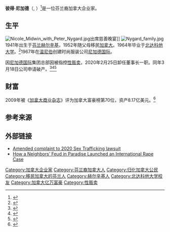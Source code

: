{{Infobox person
| name               = 彼得·尼加德<br>Peter Nygård
| native_name_lang   = [[Finnish|Finnish]]
| image              = Peter Nygard 2016.jpg
| caption            = 2016年的彼得·尼加德
| birth_name         = {{lang|fi|Pekka Juhani Nygård}}
| birth_date         = {{birth date and age|1941|7|24}}
| occupation  = {{hlist|Businessman|Fashion designer|Clothing manufacturer}}
| birth_place        = {{FIN}}[[赫尔辛基|赫尔辛基]]
| nationality        = {{CAN}}
| death_date         = 
| death_cause        = 
| death_place        = 
| education          = [[北达科他大学|北达科他大学]]
| years_active       = 1967–2020
| partner            = [[安娜·妮可·史密斯|安娜·妮可·史密斯]] (1998-2001)
| known_for          = [[尼加德国际|尼加德国际]]创始人
| networth     = 9亿美元 <ref>{{cite news|url=https://ctvnews.ca/local/winnipeg/2020/7/9/1_5018233.html|title=Canadian fashion mogul Peter Nygard asks court to dismiss class-action lawsuit|work=CTV News|date=9 July 2020|accessdate=15 December 2020}}{{Dead link}}</ref>(2020)
| children           = 7
}}
'''彼得·尼加德'''（{{lang-sv|Peter Nygård}}, {{bd|1941年|7月24日||}}）<ref>{{cite web |last1=Kostiainen |first1=Auvo |title=Nygård, Peter |url=https://kansallisbiografia.fi/kansallisbiografia/henkilo/1 |website=kansallisbiografia.fi |publisher=Kansallisbiografia-verkkojulkaisu |accessdate=16 May 2020 |archive-date=16 December 2020 |archive-url=https://web.archive.org/web/20201216115323/https://kansallisbiografia.fi/kansallisbiografia/henkilo/1 |url-status=live }}</ref>是一位芬兰裔加拿大企业家。

==生平==
[[File:Nicole_Midwin_with_Peter_Nygard.jpg|thumb]]出席慈善晚宴]]
[[File:Nygard_family.jpg|thumb]]
1941年出生于[[芬兰|芬兰]][[赫尔辛基|赫尔辛基]]，1952年随父母移民[[加拿大|加拿大]]。1964年毕业于[[北达科他大学|北达科他大学]]。<ref>{{cite news|url=https://www.wsj.com/amp/articles/fashion-mogul-peter-nygard-business-properties-to-be-sold-11588276020|title=Fashion Mogul Peter Nygard Business Properties to Be Sold|work=The Wall Street Journal|date=30 April 2020|accessdate=15 December 2020|archive-date=2 June 2020|archive-url=https://web.archive.org/web/20200602092649/https://www.wsj.com/amp/articles/fashion-mogul-peter-nygard-business-properties-to-be-sold-11588276020|url-status=live}}</ref>1967年在[[温尼伯|温尼伯]]创建时尚服装公司[[尼加德国际|尼加德国际]]。

因[[尼加德国际|尼加德国际]]集团总部因被指控[[性贩卖|性贩卖]]，2020年2月25日卸任董事长一职。同年3月18日公司申请破产。<ref>{{cite web |last1=Fitz-Gibbon |first1=Jorge |title=Fashion mogul Peter Nygard resigns from company amid sex-trafficking accusations |url=https://www.foxnews.com/lifestyle/fashion-peter-nygard-resigns-company-accusations |website=Fox News |date=26 February 2020 |access-date=15 December 2020 |archive-date=18 August 2020 |archive-url=https://web.archive.org/web/20200818005500/https://www.foxnews.com/lifestyle/fashion-peter-nygard-resigns-company-accusations |url-status=live }}</ref><ref>{{cite web |last1=Johnson |first1=Kevin |title=Canadian fashion magnate Peter Nygard charged in sex trafficking scheme, including minors |url=https://www.usatoday.com/story/news/politics/2020/12/15/fashion-mogul-peter-nygard-charged-sex-trafficking-women-and-girls/3908214001/ |website=USA TODAY |access-date=2020-12-20 |archive-date=2021-10-22 |archive-url=https://web.archive.org/web/20211022185608/https://www.usatoday.com/story/news/politics/2020/12/15/fashion-mogul-peter-nygard-charged-sex-trafficking-women-and-girls/3908214001/ }}</ref><ref>{{cite web |url=http://www.cnwtelbec.com/en/releases/archive/September2007/30/c6818.html?view=print |title=$26.5 million Raised Nationwide as Canadian Breast Cancer Foundation CIBC Run for the Cure Celebrates Sweet Sixteen |publisher=Cnwtelbec.com |accessdate=2010-04-14 |archive-url=https://web.archive.org/web/20110708171234/http://www.cnwtelbec.com/en/releases/archive/September2007/30/c6818.html?view=print |archive-date=2011-07-08 |url-status=dead }}</ref>

==财富==
2009年被《[[加拿大商业杂志|加拿大商业杂志]]》评为加拿大富豪榜第70位，资产8.17亿美元。<ref>{{cite news |last=Kirbyson |first=Geoff |url=http://www.winnipegfreepress.com/breakingnews/manitobans-make-magazines-rich-100-list-70447987.html |title=Manitobans make magazine's Rich 100 list |newspaper=Winnipeg Free Press |date=2009-11-19 |accessdate=2010-04-14 |archive-date=2010-04-14 |archive-url=https://web.archive.org/web/20100414054907/http://www.winnipegfreepress.com/breakingnews/manitobans-make-magazines-rich-100-list-70447987.html |url-status=live }}</ref>

==参考来源==
{{Reflist}}

==外部链接 ==
* [https://dicellolevitt.com/wp-content/uploads/2020/04/30-FIRST-AMENDED-COMPLAINT-amending-1-Complaint-against-Peter-J-Nygard-Nygard-Holdings-Limited-Nyga-Does-No.-1-10-v.-Nygard-et-00530195xE6B76.pdf Amended complaint to 2020 Sex Trafficking lawsuit] {{Wayback|url=https://dicellolevitt.com/wp-content/uploads/2020/04/30-FIRST-AMENDED-COMPLAINT-amending-1-Complaint-against-Peter-J-Nygard-Nygard-Holdings-Limited-Nyga-Does-No.-1-10-v.-Nygard-et-00530195xE6B76.pdf |date=20201108235841 }}
* [https://www.nytimes.com/2020/02/22/world/americas/peter-nygard-louis-bacon.html How a Neighbors’ Feud in Paradise Launched an International Rape Case] {{Wayback|url=https://www.nytimes.com/2020/02/22/world/americas/peter-nygard-louis-bacon.html |date=20200816051013 }}

{{authority control}}
{{DEFAULTSORT:Nygard, Peter}}
[[Category:加拿大企业家|Category:加拿大企业家]]
[[Category:芬兰裔加拿大人|Category:芬兰裔加拿大人]]
[[Category:归化加拿大公民|Category:归化加拿大公民]]
[[Category:移民加拿大的芬兰人|Category:移民加拿大的芬兰人]]
[[Category:赫尔辛基人|Category:赫尔辛基人]]
[[Category:北达科他大学校友|Category:北达科他大学校友]]
[[Category:加拿大亿万富豪|Category:加拿大亿万富豪]]
[[Category:性贩卖|Category:性贩卖]]